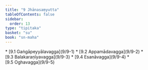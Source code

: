 ```yaml
---
title: "9 Jhānasaṃyutta"
tableOfContents: false
sidebar:
  order: 13
type: "tipitaka"
basket: "su"
book: "sn-maha"
---
```



<DynamicBreadcrumb />



<TableOfContents book="sn-maha" section="9">
* [9.1 Gaṅgāpeyyālavagga](9/9-1)
* [9.2 Appamādavagga](9/9-2)
* [9.3 Balakaraṇīyavagga](9/9-3)
* [9.4 Esanāvagga](9/9-4)
* [9.5 Oghavagga](9/9-5)
</TableOfContents>
